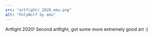 ---
src: "artfight/_2020_emu.png"
alt: "PolyWolf by emu"
---

Artfight 2020! Second artfight, got some more extremely good art :)
